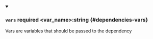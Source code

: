 
<details className="config-field" data-expandable="false" open>
<summary>

### `vars` <span className="config-field-required" data-required="false">required</span> <span className="config-field-type">&lt;var_name&gt;:string</span> <span className="config-field-default"></span> <span className="config-field-enum"></span> {#dependencies-vars}

Vars are variables that should be passed to the dependency

</summary>



</details>
